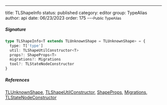 ---
title: TLShapeInfo
status: published
category: editor
group: TypeAlias
author: api
date: 06/23/2023
order: 175
---<Small>Public TypeAlias</Small>




##### Signature


```ts
type TLShapeInfo<T extends TLUnknownShape = TLUnknownShape> = {
  type: T['type']
  util: TLShapeUtilConstructor<T>
  props?: ShapeProps<T>
  migrations?: Migrations
  tool?: TLStateNodeConstructor
}
```

##### References

[TLUnknownShape](/gen/tlschema/TLUnknownShape-type), [TLShapeUtilConstructor](/gen/editor/TLShapeUtilConstructor-interface), [ShapeProps](/gen/tlschema/ShapeProps-type), [Migrations](/gen/store/Migrations-interface), [TLStateNodeConstructor](/gen/editor/TLStateNodeConstructor-interface)

